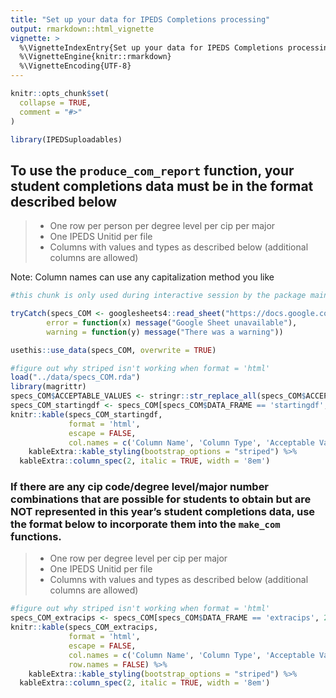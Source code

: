 ---
title: "Set up your data for IPEDS Completions processing"
output: rmarkdown::html_vignette
vignette: >
  %\VignetteIndexEntry{Set up your data for IPEDS Completions processing}
  %\VignetteEngine{knitr::rmarkdown}
  %\VignetteEncoding{UTF-8}
---

```{r, include = FALSE}
knitr::opts_chunk$set(
  collapse = TRUE,
  comment = "#>"
)
```

```{r setup, eval=FALSE, echo=FALSE}
library(IPEDSuploadables)
```

## To use the `produce_com_report` function, your student completions data must be in the format described below

>
* One row per person per degree level per cip per major
* One IPEDS Unitid per file
* Columns with values and types as described below (additional columns are allowed)

Note: Column names can use any capitalization method you like

```{r create_data_file_in_package, eval=FALSE, echo=FALSE}
#this chunk is only used during interactive session by the package maintainers, if the requirements have been updated

tryCatch(specs_COM <- googlesheets4::read_sheet("https://docs.google.com/spreadsheets/d/132EKp46TpEHPlVrG9FZxINxmVVz8UO0Ov989sP4lNaP/edit", sheet = 1), 
        error = function(x) message("Google Sheet unavailable"),
        warning = function(y) message("There was a warning"))

usethis::use_data(specs_COM, overwrite = TRUE)
```

```{r specstable_df, echo=FALSE, warning=FALSE, message=FALSE}
#figure out why striped isn't working when format = 'html'
load("../data/specs_COM.rda")
library(magrittr)
specs_COM$ACCEPTABLE_VALUES <- stringr::str_replace_all(specs_COM$ACCEPTABLE_VALUES, pattern = "\\n", replacement = "<br>")
specs_COM_startingdf <- specs_COM[specs_COM$DATA_FRAME == 'startingdf', 2:4]
knitr::kable(specs_COM_startingdf,
             format = 'html',
             escape = FALSE,
             col.names = c('Column Name', 'Column Type', 'Acceptable Value - Definition')) %>%
    kableExtra::kable_styling(bootstrap_options = "striped") %>%
  kableExtra::column_spec(2, italic = TRUE, width = '8em')

```



### If there are any cip code/degree level/major number combinations that are possible for students to obtain but are NOT represented in this year's student completions data, use the format below to incorporate them into the `make_com` functions.

>
* One row per degree level per cip per major
* One IPEDS Unitid per file
* Columns with values and types as described below (additional columns are allowed)


```{r specstable_com, echo=FALSE, warning=FALSE, message=FALSE}
#figure out why striped isn't working when format = 'html'
specs_COM_extracips <- specs_COM[specs_COM$DATA_FRAME == 'extracips', 2:4]
knitr::kable(specs_COM_extracips,
             format = 'html',
             escape = FALSE,
             col.names = c('Column Name', 'Column Type', 'Acceptable Value - Definition'),
             row.names = FALSE) %>%
    kableExtra::kable_styling(bootstrap_options = "striped") %>%
  kableExtra::column_spec(2, italic = TRUE, width = '8em')

```



